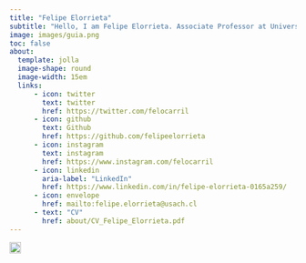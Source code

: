 ```yaml
---
title: "Felipe Elorrieta"
subtitle: "Hello, I am Felipe Elorrieta. Associate Professor at Universidad de Santiago de Chile"
image: images/guia.png  
toc: false
about: 
  template: jolla
  image-shape: round
  image-width: 15em
  links:
      - icon: twitter
        text: twitter
        href: https://twitter.com/felocarril
      - icon: github
        text: Github
        href: https://github.com/felipeelorrieta
      - icon: instagram
        text: instagram
        href: https://www.instagram.com/felocarril
      - icon: linkedin
        aria-label: "LinkedIn"
        href: https://www.linkedin.com/in/felipe-elorrieta-0165a259/
      - icon: envelope
        href: mailto:felipe.elorrieta@usach.cl
      - text: "CV"
        href: about/CV_Felipe_Elorrieta.pdf
---
```

<a href="index.html" class="language-switch"> <img src="spain.png" alt="spanish" width="20" height="20"/> </br> </a></a>